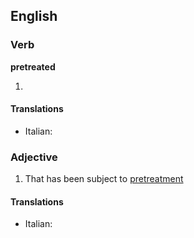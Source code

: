 ==English==

===Verb===
'''pretreated'''

# {{past of|[[pretreat]]}}

====Translations====
{{trans-top|pretreated}}
*Italian: {{t|it|pretrattato}}
{{trans-mid}}

{{trans-bottom}}

===Adjective===
{{en-adj}}

# That has been subject to [[pretreatment]]

====Translations====
{{trans-top|pretreated}}
*Italian: {{t|it|pretrattato}}
{{trans-mid}}

{{trans-bottom}}